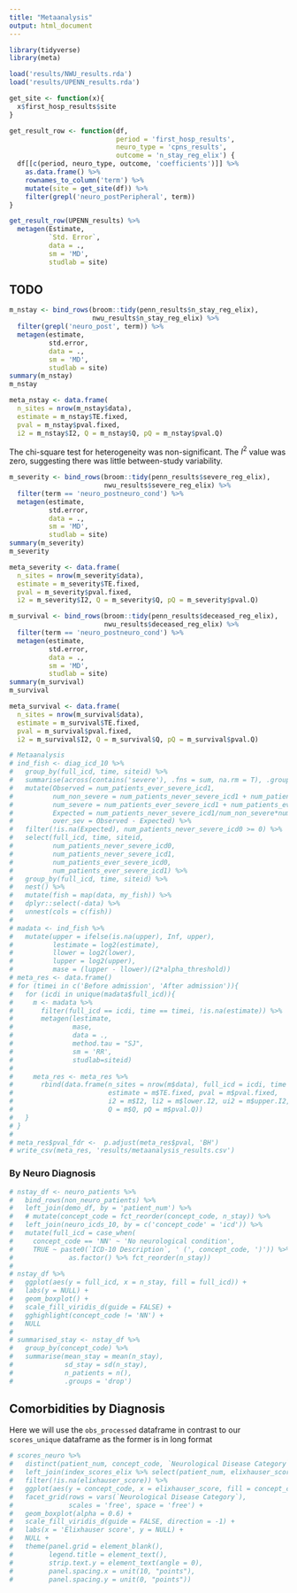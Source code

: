 ```yaml
---
title: "Metaanalysis"
output: html_document
---
```


```r
library(tidyverse)
library(meta)
```

```r
load('results/NWU_results.rda')
load('results/UPENN_results.rda')
```

```r
get_site <- function(x){
  x$first_hosp_results$site
}

get_result_row <- function(df,
                           period = 'first_hosp_results',
                           neuro_type = 'cpns_results',
                           outcome = 'n_stay_reg_elix') {
  df[[c(period, neuro_type, outcome, 'coefficients')]] %>%
    as.data.frame() %>%
    rownames_to_column('term') %>%
    mutate(site = get_site(df)) %>%
    filter(grepl('neuro_postPeripheral', term))
}

get_result_row(UPENN_results) %>%
  metagen(Estimate,
          `Std. Error`,
          data = .,
          sm = 'MD',
          studlab = site)

```


## TODO

```r
m_nstay <- bind_rows(broom::tidy(penn_results$n_stay_reg_elix),
                     nwu_results$n_stay_reg_elix) %>%
  filter(grepl('neuro_post', term)) %>%
  metagen(estimate,
          std.error,
          data = .,
          sm = 'MD',
          studlab = site)
summary(m_nstay)
m_nstay

meta_nstay <- data.frame(
  n_sites = nrow(m_nstay$data),
  estimate = m_nstay$TE.fixed,
  pval = m_nstay$pval.fixed,
  i2 = m_nstay$I2, Q = m_nstay$Q, pQ = m_nstay$pval.Q)
```
The chi-square test for heterogeneity was non-significant. 
The $I^2$ value was zero, suggesting there was little between-study variability.

```r
m_severity <- bind_rows(broom::tidy(penn_results$severe_reg_elix),
                        nwu_results$severe_reg_elix) %>%
  filter(term == 'neuro_postneuro_cond') %>%
  metagen(estimate,
          std.error,
          data = .,
          sm = 'MD',
          studlab = site)
summary(m_severity)
m_severity

meta_severity <- data.frame(
  n_sites = nrow(m_severity$data),
  estimate = m_severity$TE.fixed,
  pval = m_severity$pval.fixed,
  i2 = m_severity$I2, Q = m_severity$Q, pQ = m_severity$pval.Q)
```

```r
m_survival <- bind_rows(broom::tidy(penn_results$deceased_reg_elix),
                        nwu_results$deceased_reg_elix) %>%
  filter(term == 'neuro_postneuro_cond') %>%
  metagen(estimate,
          std.error,
          data = .,
          sm = 'MD',
          studlab = site)
summary(m_survival)
m_survival

meta_survival <- data.frame(
  n_sites = nrow(m_survival$data),
  estimate = m_survival$TE.fixed,
  pval = m_survival$pval.fixed,
  i2 = m_survival$I2, Q = m_survival$Q, pQ = m_survival$pval.Q)
```


```r
# Metaanalysis
# ind_fish <- diag_icd_10 %>% 
#   group_by(full_icd, time, siteid) %>% 
#   summarise(across(contains('severe'), .fns = sum, na.rm = T), .groups = 'drop') %>% 
#   mutate(Observed = num_patients_ever_severe_icd1, 
#          num_non_severe = num_patients_never_severe_icd1 + num_patients_never_severe_icd0,
#          num_severe = num_patients_ever_severe_icd1 + num_patients_ever_severe_icd0,
#          Expected = num_patients_never_severe_icd1/num_non_severe*num_severe,
#          over_sev = Observed - Expected) %>%
#   filter(!is.na(Expected), num_patients_never_severe_icd0 >= 0) %>% 
#   select(full_icd, time, siteid,
#          num_patients_never_severe_icd0, 
#          num_patients_never_severe_icd1,
#          num_patients_ever_severe_icd0, 
#          num_patients_ever_severe_icd1) %>% 
#   group_by(full_icd, time, siteid) %>% 
#   nest() %>% 
#   mutate(fish = map(data, my_fish)) %>% 
#   dplyr::select(-data) %>% 
#   unnest(cols = c(fish)) 
# 
# madata <- ind_fish %>% 
#   mutate(upper = ifelse(is.na(upper), Inf, upper),
#          lestimate = log2(estimate),
#          llower = log2(lower),
#          lupper = log2(upper),
#          mase = (lupper - llower)/(2*alpha_threshold))
# meta_res <- data.frame()
# for (timei in c('Before admission', 'After admission')){
#   for (icdi in unique(madata$full_icd)){
#     m <- madata %>% 
#       filter(full_icd == icdi, time == timei, !is.na(estimate)) %>% 
#       metagen(lestimate,
#               mase,
#               data = .,
#               method.tau = "SJ",
#               sm = 'RR',
#               studlab=siteid)
#     
#     meta_res <- meta_res %>% 
#       rbind(data.frame(n_sites = nrow(m$data), full_icd = icdi, time = timei,
#                        estimate = m$TE.fixed, pval = m$pval.fixed,
#                        i2 = m$I2, li2 = m$lower.I2, ui2 = m$upper.I2, 
#                        Q = m$Q, pQ = m$pval.Q))
#   }
# }
# 
# meta_res$pval_fdr <-  p.adjust(meta_res$pval, 'BH')
# write_csv(meta_res, 'results/metaanalysis_results.csv')
```


### By Neuro Diagnosis

```r
# nstay_df <- neuro_patients %>% 
#   bind_rows(non_neuro_patients) %>% 
#   left_join(demo_df, by = 'patient_num') %>% 
#   # mutate(concept_code = fct_reorder(concept_code, n_stay)) %>% 
#   left_join(neuro_icds_10, by = c('concept_code' = 'icd')) %>%
#   mutate(full_icd = case_when(
#     concept_code == 'NN' ~ 'No neurological condition',
#     TRUE ~ paste0(`ICD-10 Description`, ' (', concept_code, ')')) %>%
#              as.factor() %>% fct_reorder(n_stay)) 
# 
# nstay_df %>%
#   ggplot(aes(y = full_icd, x = n_stay, fill = full_icd)) +
#   labs(y = NULL) +
#   geom_boxplot() + 
#   scale_fill_viridis_d(guide = FALSE) +
#   gghighlight(concept_code != 'NN') +
#   NULL
# 
# summarised_stay <- nstay_df %>% 
#   group_by(concept_code) %>% 
#   summarise(mean_stay = mean(n_stay),
#             sd_stay = sd(n_stay),
#             n_patients = n(),
#             .groups = 'drop')
```

## Comorbidities by Diagnosis

Here we will use the `obs_processed` dataframe in contrast to our `scores_unique` dataframe as the former is in long format


```r
# scores_neuro %>% 
#   distinct(patient_num, concept_code, `Neurological Disease Category`) %>%
#   left_join(index_scores_elix %>% select(patient_num, elixhauser_score), by = "patient_num") %>%
#   filter(!is.na(elixhauser_score)) %>% 
#   ggplot(aes(y = concept_code, x = elixhauser_score, fill = concept_code)) + 
#   facet_grid(rows = vars(`Neurological Disease Category`),
#              scales = 'free', space = 'free') +
#   geom_boxplot(alpha = 0.6) + 
#   scale_fill_viridis_d(guide = FALSE, direction = -1) +
#   labs(x = 'Elixhauser score', y = NULL) +
#   NULL +
#   theme(panel.grid = element_blank(),
#         legend.title = element_text(),
#         strip.text.y = element_text(angle = 0),
#         panel.spacing.x = unit(10, "points"),
#         panel.spacing.y = unit(0, "points"))
```


